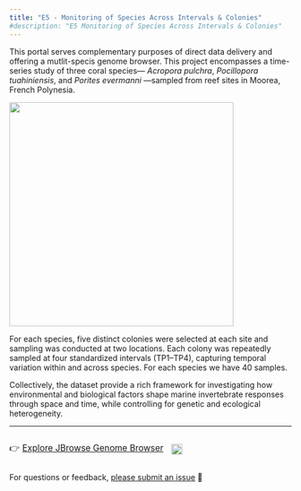 ```yaml
---
title: "E5 - Monitoring of Species Across Intervals & Colonies"
#description: "E5 Monitoring of Species Across Intervals & Colonies"
---
```


This portal serves complementary purposes of direct data delivery and offering a mutlit-specis genome browser. This project encompasses a time-series study of three coral species— *Acropora pulchra*, *Pocillopora tuahiniensis*, and *Porites evermanni* —sampled from reef sites in Moorea, French Polynesia.

![](img/logo.png){fig-align="center" width="400"}

For each species, five distinct colonies were selected at each site and sampling was conducted at two locations. Each colony was repeatedly sampled at four standardized intervals (TP1–TP4), capturing temporal variation within and across species. For each species we have 40 samples.

Collectively, the dataset provide a rich framework for investigating how environmental and biological factors shape marine invertebrate responses through space and time, while controlling for genetic and ecological heterogeneity.

------------------------------------------------------------------------

::: {style="display: flex; align-items: center; gap: 1em;"}
[👉 <a href="jbrowse.html">Explore JBrowse Genome Browser</a>]{style="font-size: 1.1em;"}

<a href="https://github.com/urol-e5/MOSAiC/releases"> <img src="https://img.shields.io/github/v/release/urol-e5/MOSAiC" style="height: 1.4em;"/> </a>
:::

For questions or feedback, [please submit an issue](https://github.com/urol-e5/MOSAiC/issues/new/choose) 🧬
